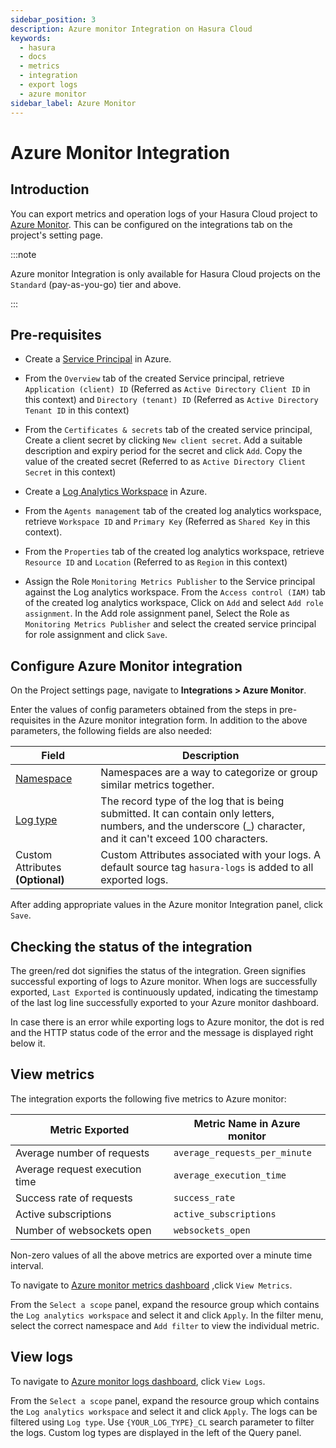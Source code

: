 ```yaml
---
sidebar_position: 3
description: Azure monitor Integration on Hasura Cloud
keywords:
  - hasura
  - docs
  - metrics
  - integration
  - export logs
  - azure monitor
sidebar_label: Azure Monitor
---
```



# Azure Monitor Integration

## Introduction

You can export metrics and operation logs of your Hasura Cloud project to [Azure Monitor](https://azure.microsoft.com/en-in/services/monitor/). This can be configured on the integrations tab on the project's setting page.

:::note

Azure monitor Integration is only available for Hasura Cloud projects on the `Standard` (pay-as-you-go) tier and above.

:::

## Pre-requisites

- Create a [Service Principal](https://docs.microsoft.com/en-us/azure/active-directory/develop/howto-create-service-principal-portal#register-an-application-with-azure-ad-and-create-a-service-principal) in Azure.

- From the `Overview` tab of the created Service principal, retrieve `Application (client) ID` (Referred as `Active Directory Client ID` in this context) and `Directory (tenant) ID` (Referred as `Active Directory Tenant ID` in this context)

  <Thumbnail
    src="/img/graphql/cloud/metrics/service-principal-properties.png"
    alt="Service Principal Properties"
    width="1146px"
  />

- From the `Certificates & secrets` tab of the created service principal, Create a client secret by clicking `New client secret`. Add a suitable description and expiry period for the secret and click `Add`. Copy the value of the created secret (Referred to as `Active Directory Client Secret` in this context)

  <Thumbnail
    src="/img/graphql/cloud/metrics/service-principal-secret.png"
    alt="Service Principal Secret"
    width="1146px"
  />

- Create a [Log Analytics Workspace](https://docs.microsoft.com/en-us/azure/azure-monitor/logs/quick-create-workspace) in Azure.

- From the `Agents management` tab of the created log analytics workspace, retrieve `Workspace ID` and `Primary Key` (Referred as `Shared Key` in this context).

  <Thumbnail
    src="/img/graphql/cloud/metrics/log-analytics-workspace-config.png"
    alt="Log Analytics workspace config parameters"
    width="1146px"
  />

- From the `Properties` tab of the created log analytics workspace, retrieve `Resource ID` and `Location` (Referred to as `Region` in this context)

  <Thumbnail
    src="/img/graphql/cloud/metrics/log-analytics-properties.png"
    alt="Log Analytics Properties"
    width="1146px"
  />

- Assign the Role `Monitoring Metrics Publisher` to the Service principal against the Log analytics workspace. From the `Access control (IAM)` tab of the created log analytics workspace, Click on `Add` and select `Add role assignment`. In the Add role assignment panel, Select the Role as `Monitoring Metrics Publisher` and select the created service principal for role assignment and click `Save`.

  <Thumbnail
    src="/img/graphql/cloud/metrics/service-principal-role.png"
    alt="Service Principal Role"
    width="1146px"
  />

## Configure Azure Monitor integration

On the Project settings page, navigate to **Integrations > Azure Monitor**.

<Thumbnail
  src="/img/graphql/cloud/metrics/integrate-azure-monitor.png"
  alt="Configure Azure Monitor Integration"
  width="1146px"
/>

Enter the values of config parameters obtained from the steps in pre-requisites in the Azure monitor integration form. In addition to the above parameters, the following fields are also needed:

| Field                                                                                                          | Description                                                                                                                                                      |
|----------------------------------------------------------------------------------------------------------------|------------------------------------------------------------------------------------------------------------------------------------------------------------------|
| [Namespace](https://docs.microsoft.com/en-us/azure/azure-monitor/essentials/metrics-custom-overview#namespace) | Namespaces are a way to categorize or group similar metrics together.                                                                                            |
| [Log type](https://docs.microsoft.com/en-us/azure/azure-monitor/logs/data-collector-api#request-headers)       | The record type of the log that is being submitted. It can contain only letters, numbers, and the underscore (\_) character, and it can't exceed 100 characters. |
| Custom Attributes **(Optional)**                                                                               | Custom Attributes associated with your logs. A default source tag `hasura-logs` is added to all exported logs.                                                   |

After adding appropriate values in the Azure monitor Integration panel, click `Save`.

## Checking the status of the integration

The green/red dot signifies the status of the integration. Green signifies successful exporting of logs to Azure monitor. When logs are successfully exported, `Last Exported` is continuously updated, indicating the timestamp of the last log line successfully exported to your Azure monitor dashboard.

<Thumbnail
  src="/img/graphql/cloud/metrics/configure-azure-monitor-done.png"
  alt="Azure monitor Integration successfully configured"
  width="1146px"
/>

In case there is an error while exporting logs to Azure monitor, the dot is red and the HTTP status code of the error and the message is displayed right below it.

<Thumbnail
  src="/img/graphql/cloud/metrics/configure-azure-monitor-fail.png"
  alt="Azure monitor Integration unable to push logs"
  width="1146px"
/>

## View metrics

The integration exports the following five metrics to Azure monitor:

| Metric Exported                | Metric Name in Azure monitor  |
|--------------------------------|-------------------------------|
| Average number of requests     | `average_requests_per_minute` |
| Average request execution time | `average_execution_time`      |
| Success rate of requests       | `success_rate`                |
| Active subscriptions           | `active_subscriptions`        |
| Number of websockets open      | `websockets_open`             |

Non-zero values of all the above metrics are exported over a minute time interval.

To navigate to [Azure monitor metrics dashboard](https://portal.azure.com/#blade/Microsoft_Azure_Monitoring/AzureMonitoringBrowseBlade/metrics) ,click `View Metrics`.

<Thumbnail
  src="/img/graphql/cloud/metrics/azure-monitor-view-metrics.png"
  alt="Azure monitor Integration successfully configured"
  width="1146px"
/>

From the `Select a scope` panel, expand the resource group which contains the `Log analytics workspace` and select it and click `Apply`. In the filter menu, select the correct namespace and `Add filter` to view the individual metric.

<Thumbnail
  src="/img/graphql/cloud/metrics/azure-monitor-metrics.png"
  alt="Metrics successfully exported to Azure monitor"
  width="1146px"
/>

## View logs

To navigate to [Azure monitor logs dashboard](https://portal.azure.com/#blade/Microsoft_Azure_Monitoring/AzureMonitoringBrowseBlade/logs), click `View Logs`.

<Thumbnail
  src="/img/graphql/cloud/metrics/azure-monitor-view-logs.png"
  alt="Azure monitor Integration successfully configured"
  width="1146px"
/>

From the `Select a scope` panel, expand the resource group which contains the `Log analytics workspace` and select it and click `Apply`. The logs can be filtered using `Log type`. Use `{YOUR_LOG_TYPE}_CL` search parameter to filter the logs. Custom log types are displayed in the left of the Query panel.

<Thumbnail
  src="/img/graphql/cloud/metrics/azure-monitor-logs.png"
  alt="Logs successfully exported to Azure monitor"
  width="1146px"
/>
